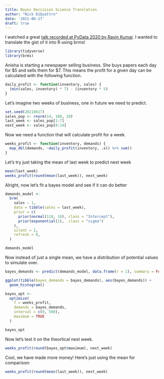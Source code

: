 ```yaml
---
title: Bayes Deccision Science Translation
author: "Nick DiQuattro"
date: '2021-06-17'
draft: true
---
```


I watched a great [talk recorded at PyData 2020 by Ravin Kumar](https://global.pydata.org/talks/149). I wanted to translate the gist of it into R using brms!

```r
library(tidyverse)
library(brms)
```

Anisha is starting a newspaper selling business. She buys papers each day for $5 and sells them for \$7. This means the profit for a given day can be calculated with the following function.

```r
daily_profit <- function(inventory, sales) {
  (min(sales, inventory) * 7) - (inventory * 5)
}
```

Let's imagine two weeks of business, one in future we need to predict.

```r
set.seed(20210617)
sales_pop <- rnorm(14, 100, 20)
last_week <- sales_pop[1:7]
next_week <- sales_pop[8:14]
```

Now we need a function that will calculate profit for a week.

```r
weeks_profit <- function(inventory, demands) {
  map_dbl(demands, ~daily_profit(inventory, .x)) %>% sum()
}
```

Let's try just taking the mean of last week to predict next week

```r
mean(last_week)
weeks_profit(round(mean(last_week)), next_week)
```

Alright, now let's fit a bayes model and see if it can do better
```r
demands_model <-
  brm(
    sales ~ 1,
    data = tibble(sales = last_week),
    prior = c(
      prior(normal(110, 10), class = "Intercept"),
      prior(exponential(1),  class = "sigma")
    ),
    silent = 2,
    refresh = 0,
  )

demands_model
```

Now instead of just a single mean, we have a distribution of potential values to simulate over.

```r
bayes_demands <- predict(demands_model, data.frame(r = 1), summary = FALSE)[, 1]

ggplot(tibble(bayes_demands = bayes_demands), aes(bayes_demands)) +
  geom_histogram()
```


```r
bayes_opt <-
  optimize(
    f = weeks_profit,
    demands = bayes_demands,
    interval = c(0, 500),
    maximum = TRUE
  )

bayes_opt
```

Now let's test it on the theortical next week.

```r
weeks_profit(round(bayes_opt$maximum), next_week)
```

Cool, we have made more money! Here's just using the mean for comparison:

```r
weeks_profit(round(mean(last_week)), next_week)
```

